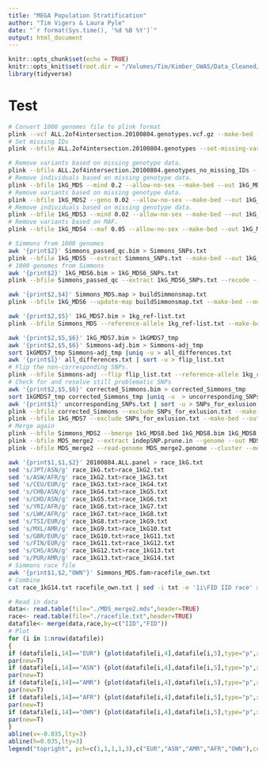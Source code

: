 ```yaml
---
title: "MEGA Population Stratification"
author: "Tim Vigers & Laura Pyle"
date: "`r format(Sys.time(), '%d %B %Y')`"
output: html_document
---
```


```r
knitr::opts_chunk$set(echo = TRUE)
knitr::opts_knit$set(root.dir = "/Volumes/Tim/Kimber_GWAS/Data_Cleaned/Population_Stratification")
library(tidyverse)
```

# Test

```bash
# Convert 1000 genomes file to plink format
plink --vcf ALL.2of4intersection.20100804.genotypes.vcf.gz --make-bed --out ALL.2of4intersection.20100804.genotypes
# Set missing IDs
plink --bfile ALL.2of4intersection.20100804.genotypes --set-missing-var-ids @:#[b37]\$1,\$2 --make-bed --out ALL.2of4intersection.20100804.genotypes_no_missing_IDs
```

```bash
# Remove variants based on missing genotype data.
plink --bfile ALL.2of4intersection.20100804.genotypes_no_missing_IDs --geno 0.2 --allow-no-sex --make-bed --out 1kG_MDS
# Remove individuals based on missing genotype data.
plink --bfile 1kG_MDS --mind 0.2 --allow-no-sex --make-bed --out 1kG_MDS2
# Remove variants based on missing genotype data.
plink --bfile 1kG_MDS2 --geno 0.02 --allow-no-sex --make-bed --out 1kG_MDS3
# Remove individuals based on missing genotype data.
plink --bfile 1kG_MDS3 --mind 0.02 --allow-no-sex --make-bed --out 1kG_MDS4
# Remove variants based on MAF.
plink --bfile 1kG_MDS4 --maf 0.05 --allow-no-sex --make-bed --out 1kG_MDS5
```

```bash
# Simmons from 1000 genomes
awk '{print$2}' Simmons_passed_qc.bim > Simmons_SNPs.txt
plink --bfile 1kG_MDS5 --extract Simmons_SNPs.txt --make-bed --out 1kG_MDS6
# 1000 genomes from Simmons
awk '{print$2}' 1kG_MDS6.bim > 1kG_MDS6_SNPs.txt
plink --bfile Simmons_passed_qc --extract 1kG_MDS6_SNPs.txt --recode --make-bed --out Simmons_MDS
```

```bash
awk '{print$2,$4}' Simmons_MDS.map > buildSimmonsmap.txt
plink --bfile 1kG_MDS6 --update-map buildSimmonsmap.txt --make-bed --out 1kG_MDS7
```

```bash
awk '{print$2,$5}' 1kG_MDS7.bim > 1kg_ref-list.txt
plink --bfile Simmons_MDS --reference-allele 1kg_ref-list.txt --make-bed --out Simmons-adj
```

```bash
awk '{print$2,$5,$6}' 1kG_MDS7.bim > 1kGMDS7_tmp
awk '{print$2,$5,$6}' Simmons-adj.bim > Simmons-adj_tmp
sort 1kGMDS7_tmp Simmons-adj_tmp |uniq -u > all_differences.txt
awk '{print$1}' all_differences.txt | sort -u > flip_list.txt
# Flip the non-corresponding SNPs. 
plink --bfile Simmons-adj --flip flip_list.txt --reference-allele 1kg_ref-list.txt --make-bed --out corrected_Simmons
# Check for and resolve still problematic SNPs
awk '{print$2,$5,$6}' corrected_Simmons.bim > corrected_Simmons_tmp
sort 1kGMDS7_tmp corrected_Simmons_tmp |uniq -u  > uncorresponding_SNPs.txt
awk '{print$1}' uncorresponding_SNPs.txt | sort -u > SNPs_for_exlusion.txt
plink --bfile corrected_Simmons --exclude SNPs_for_exlusion.txt --make-bed --out Simmons_MDS2
plink --bfile 1kG_MDS7 --exclude SNPs_for_exlusion.txt --make-bed --out 1kG_MDS8
# Merge again
plink --bfile Simmons_MDS2 --bmerge 1kG_MDS8.bed 1kG_MDS8.bim 1kG_MDS8.fam --allow-no-sex --make-bed --out MDS_merge2
plink --bfile MDS_merge2 --extract indepSNP.prune.in --genome --out MDS_merge2
plink --bfile MDS_merge2 --read-genome MDS_merge2.genome --cluster --mds-plot 10 --out MDS_merge2
```

```bash
awk '{print$1,$1,$2}' 20100804.ALL.panel > race_1kG.txt
sed 's/JPT/ASN/g' race_1kG.txt>race_1kG2.txt
sed 's/ASW/AFR/g' race_1kG2.txt>race_1kG3.txt
sed 's/CEU/EUR/g' race_1kG3.txt>race_1kG4.txt
sed 's/CHB/ASN/g' race_1kG4.txt>race_1kG5.txt
sed 's/CHD/ASN/g' race_1kG5.txt>race_1kG6.txt
sed 's/YRI/AFR/g' race_1kG6.txt>race_1kG7.txt
sed 's/LWK/AFR/g' race_1kG7.txt>race_1kG8.txt
sed 's/TSI/EUR/g' race_1kG8.txt>race_1kG9.txt
sed 's/MXL/AMR/g' race_1kG9.txt>race_1kG10.txt
sed 's/GBR/EUR/g' race_1kG10.txt>race_1kG11.txt
sed 's/FIN/EUR/g' race_1kG11.txt>race_1kG12.txt
sed 's/CHS/ASN/g' race_1kG12.txt>race_1kG13.txt
sed 's/PUR/AMR/g' race_1kG13.txt>race_1kG14.txt
# Simmons race file
awk '{print$1,$2,"OWN"}' Simmons_MDS.fam>racefile_own.txt
# Combine
cat race_1kG14.txt racefile_own.txt | sed -i txt -e '1i\FID IID race' > racefile.txt
```

```r
# Read in data
data<- read.table(file="./MDS_merge2.mds",header=TRUE)
race<- read.table(file="./racefile.txt",header=TRUE)
datafile<- merge(data,race,by=c("IID","FID"))
# Plot 
for (i in 1:nrow(datafile))
{
if (datafile[i,14]=="EUR") {plot(datafile[i,4],datafile[i,5],type="p",xlim=c(-0.1,0.2),ylim=c(-0.15,0.1),xlab="MDS Component 1",ylab="MDS Component 2",pch=1,cex=0.5,col="green")}
par(new=T)
if (datafile[i,14]=="ASN") {plot(datafile[i,4],datafile[i,5],type="p",xlim=c(-0.1,0.2),ylim=c(-0.15,0.1),xlab="MDS Component 1",ylab="MDS Component 2",pch=1,cex=0.5,col="red")}
par(new=T)
if (datafile[i,14]=="AMR") {plot(datafile[i,4],datafile[i,5],type="p",xlim=c(-0.1,0.2),ylim=c(-0.15,0.1),xlab="MDS Component 1",ylab="MDS Component 2",pch=1,cex=0.5,col=470)}
par(new=T)
if (datafile[i,14]=="AFR") {plot(datafile[i,4],datafile[i,5],type="p",xlim=c(-0.1,0.2),ylim=c(-0.15,0.1),xlab="MDS Component 1",ylab="MDS Component 2",pch=1,cex=0.5,col="blue")}
par(new=T)
if (datafile[i,14]=="OWN") {plot(datafile[i,4],datafile[i,5],type="p",xlim=c(-0.1,0.2),ylim=c(-0.15,0.1),xlab="MDS Component 1",ylab="MDS Component 2",pch=3,cex=0.7,col="black")}
par(new=T)
}
abline(v=-0.035,lty=3)
abline(h=0.035,lty=3)
legend("topright", pch=c(1,1,1,1,3),c("EUR","ASN","AMR","AFR","OWN"),col=c("green","red",470,"blue","black"),bty="o",cex=1)
```